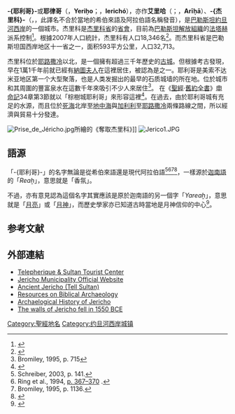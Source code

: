 {{noteTA
|1=zh-cn:杰里科;zh-tw:耶利哥;zh-hk:耶利哥;
}}
{{Location map|Palestine|float=right|label=杰里科
|lat_deg=31|lat_min=51|lat_sec=
|lon_deg=35|lon_min=28|lon_sec=
|position=left|caption=杰里科在巴勒斯坦的位置|width=180}}
'''-{耶利哥}-'''或'''耶律哥'''（{{lang-he|יְרִיחוֹ}}，'''Yeriḥo'''；{{lang-el|Ἱεριχώ}}，'''Ierichó'''），亦作'''艾里哈'''（{{lang-ar|أريحا}}；{{IPA-ar|ʔaˈriːħaː||ArJericho.ogg}}，'''Arīḥā'''）、'''-{杰里科}-'''（{{lang-en|'''Jericho'''}}，{{IPAc-en|ˈ|dʒ|ɛ|r|ɪ|k|oʊ|}}，此譯名不合於當地的希伯來語及阿拉伯語名稱發音），是[[巴勒斯坦|巴勒斯坦]][[約旦河西岸|約旦河西岸]]的一個城市。杰里科是[[杰里科省|杰里科省]]的[[省會|省會]]，目前為[[巴勒斯坦解放組織|巴勒斯坦解放組織]]的[[法塔赫|法塔赫]]派系控制<ref>{{cite news |last=Kershner |first=Isabel |date=August 6, 2007 |title=Abbas hosts meeting with Olmert in West Bank city of Jericho |url=https://www.nytimes.com/2007/08/06/world/africa/06iht-06cndisrael.7000900.html |newspaper=[[紐約時報|New York Times]] |location=United Atates |access-date=2016-11-16 |language=en |archive-date=2018-11-20 |archive-url=https://web.archive.org/web/20181120093248/https://www.nytimes.com/2007/08/06/world/africa/06iht-06cndisrael.7000900.html |dead-url=no }}</ref>。根據2007年人口統計，杰里科有人口18,346名<ref name="PCBS">{{cite book |url=http://www.pcbs.gov.ps/Portals/_PCBS/Downloads/book1487.pdf#page=109 |title=2007 PCBS Census |publisher={{link-en|巴勒斯坦中央統計局|Palestinian Central Bureau of Statistics}} (PCBS) |language=en |access-date=2017-02-23 |archive-date=2010-12-10 |archive-url=https://web.archive.org/web/20101210081942/http://www.pcbs.gov.ps/Portals/_PCBS/Downloads/book1487.pdf#page=109 |dead-url=no }}</ref>。而杰里科省是巴勒斯坦国西岸地区十一省之一，面积593平方公里，人口32,713。

杰里科位於[[耶路撒冷|耶路撒冷]]以北，是一個擁有超過三千年歷史的[[歷史上的城市規模|古城]]。但根據考古發現，早在1萬1千年前就已經有[[納圖夫文化|納圖夫人]]在這裡居住，被認為是{{le|最古老的有人持續居住城市列表|List of cities by time of continuous habitation|最古老的有人居住持續至今城市}}之一。耶利哥是美索不达米亚地区第一个大型聚落，也是人类发掘出的最早的石质城墙的所在地。位於城市和其周圍的豐富泉水在這數千年來吸引不少人來居住<ref name=Bromileyp715>Bromiley, 1995, p. 715</ref>。
在《[[聖經|聖經]]·[[舊約全書|舊約全書]]》[[申命記|申命記]]34章第3節就以「棕樹城耶利哥」來形容這裡<ref>{{bibleverse||Deuteronomy|34:3}}</ref>。在過去，由於耶利哥城有充足的水源，而且位於[[死海|死海]]北岸至[[地中海|地中海]]與[[加利利|加利利]]至[[耶路撒冷|耶路撒冷]]兩條路線之間，所以經濟與貿易十分發達。

[[File:Prise_de_Jéricho.jpg|thumb]]所繪的《奪取杰里科》]]
[[File:Jerico1.JPG|thumb]]

==語源==
「-{耶利哥}-」的名字無論是從希伯來語還是現代阿拉伯語<ref name=Schreiberp141>Schreiber, 2003, p. 141.</ref><ref name=Ringp367>Ring et al., 1994, [https://books.google.com/books?id=R44VRnNCzAYC&pg=RA1-PA367&dq=jericho+babylonian+ring&lr=#v=onepage&q=&f=false p. 367–370] {{Wayback|url=https://books.google.com/books?id=R44VRnNCzAYC&pg=RA1-PA367&dq=jericho+babylonian+ring&lr=#v=onepage&q=&f=false |date=20190609083216 }}.</ref><ref name=Bromileyp1136>Bromiley, 1995, p. 1136.</ref><ref>{{cite web|url=http://faculty.gordon.edu/hu/bi/Ted_Hildebrandt/OTeSources/01-Genesis/Text/Articles-Books/Waltke_CreationIV_BSac.pdf|title=Bibliotheca Sacra 132|year=1975|pages=327–42|access-date=2017-02-23|archive-date=2018-11-18|archive-url=https://web.archive.org/web/20181118231611/http://faculty.gordon.edu/hu/bi/ted_hildebrandt/OTeSources/01-Genesis/Text/Articles-Books/Waltke_CreationIV_BSac.pdf|dead-url=yes}}</ref>，一樣源於[[迦南語|迦南語]]的「''Reaẖ''」，意思就是「香氛」。

不過，亦有意見認為這個名字其實應該是原於迦南語的另一個字「''Yareaẖ''」，意思就是「[[月亮|月亮]]」或「[[月神#女神|月神]]」，而歷史學家亦已知道古時當地是月神信仰的中心<ref>{{cite web |url=http://www.htmlbible.com/sacrednamebiblecom/kjvstrongs/STRHEB34.htm |title=Strong's Bible Dictionary |publisher=Htmlbible.com |date= |accessdate=2011-03-31 |archive-date=2020-09-16 |archive-url=https://web.archive.org/web/20200916032031/http://www.htmlbible.com/sacrednamebiblecom/kjvstrongs/STRHEB34.htm |dead-url=no }}</ref>。

==参考文献==
{{reflist |refs=

}}

== 外部連結 ==
{{commonscat|Jericho}}
* [http://www.jericho-cablecar.com/ Telepherique & Sultan Tourist Center] {{Wayback|url=http://www.jericho-cablecar.com/ |date=20080616055428 }}
* [https://web.archive.org/web/20071226123341/http://www.jericho-city.org/ Jericho Municipality Official Website]
* [http://ancientneareast.tripod.com/Jericho_Tell_Sultan.html Ancient Jericho (Tell Sultan)] {{Wayback|url=http://ancientneareast.tripod.com/Jericho_Tell_Sultan.html |date=20170929035930 }}
* [https://web.archive.org/web/20190921054837/http://www.biblicalarcheology.net/ Resources on Biblical Archaeology]
* [https://web.archive.org/web/20070523094439/http://www.mnsu.edu/emuseum/archaeology/sites/middle_east/jericho.html  Archaelogical History of Jericho]
* [http://www.biblicalchronologist.org/answers/bryantwood.php The walls of Jericho fell in 1550 BCE] {{Wayback|url=http://www.biblicalchronologist.org/answers/bryantwood.php |date=20090123191855 }}

{{coord|31|51|N|35|28|E|type:city|display=title}}

[[Category:聖經地名|Category:聖經地名]]
[[Category:约旦河西岸城镇|Category:约旦河西岸城镇]]